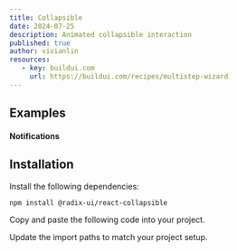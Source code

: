 ```yaml
---
title: Collapsible
date: 2024-07-25
description: Animated collapsible interaction
published: true
author: vivianlin
resources:
   - key: buildui.com
     url: https://buildui.com/recipes/multistep-wizard
---
```


## Examples


#### Notifications

<ComponentPreview name='collapsible-demo' />

## Installation


<Steps>

<Step>Install the following dependencies:</Step>

```bash
npm install @radix-ui/react-collapsible
```

<Step>Copy and paste the following code into your project.</Step>

<ComponentSource name="collapsible" />

<Step>Update the import paths to match your project setup.</Step>

</Steps>
